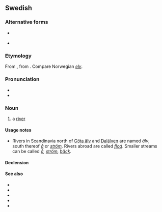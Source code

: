 {{also|alv|ALV|alv.}}
==Swedish==

===Alternative forms===
* {{l|sv|älf}} {{qualifier|obsolete since 1906}}
* {{l|sv|elf}} {{qualifier|obsolete since 1889}}

===Etymology===
From {{etyl|non|sv}} {{m|non|elfr}}, from {{etyl|gem-pro|sv}} {{m|gem-pro|*albī||river}}. Compare Norwegian ''[[elv]]''.

===Pronunciation===
* {{IPA|/ˈɛlv/|lang=sv}}
* {{audio|Sv-en älv.ogg|Audio|lang=sv}}

===Noun===
{{sv-noun|c}}

# a [[river]]

====Usage notes====
* Rivers in Scandinavia north of [[Göta älv]] and [[Dalälven]] are named ''älv'', south thereof ''[[å]]'' or ''[[ström]]''. Rivers abroad are called ''[[flod]]''. Smaller streams can be called ''[[å]], [[ström]], [[bäck]]''.

====Declension====
{{sv-infl-noun-c-ar}}

====See also====
* {{l|sv|å}}
* {{l|sv|älva}}
* {{l|sv|elva}}
* {{l|sv|flod}}
* {{l|sv|ström}}